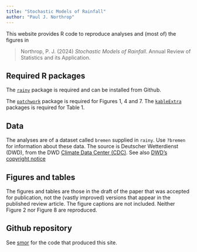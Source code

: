 ```yaml
---
title: "Stochastic Models of Rainfall"
author: "Paul J. Northrop"
---
```


This website provides R code to reproduce analyses and (most of) the figures in

> Northrop, P. J. (2024) *Stochastic Models of Rainfall*. Annual Review of Statistics and its Application.

## Required R packages

The [`rainy`](https://github.com/paulnorthrop/rainy) package is required and can be installed from Github.

The [`patchwork`](https://cran.r-project.org/package=patchwork) package is required for Figures 1, 4 and 7. The [`kableExtra`](https://cran.r-project.org/package=kableExtra) packages is required for Table 1.

## Data

The analyses are of a dataset called `bremen` supplied in `rainy`. Use `?bremen` for information about these data. The source is Deutscher Wetterdienst (DWD), from the DWD [Climate Data Center (CDC)](https://www.dwd.de/EN/climate_environment/cdc/cdc_node_en.html). See also [DWD's copyright notice](https://www.dwd.de/EN/service/copyright/copyright_node.html)

## Figures and tables

The figures and tables are those in the draft of the paper that was accepted for publication, not the (vastly improved) versions that appear in the published review article. The figure captions are not included. Neither Figure 2 nor Figure 8 are reproduced.

## Github repository

See [smor](https://github.com/paulnorthrop/smor) for the code that produced this site.